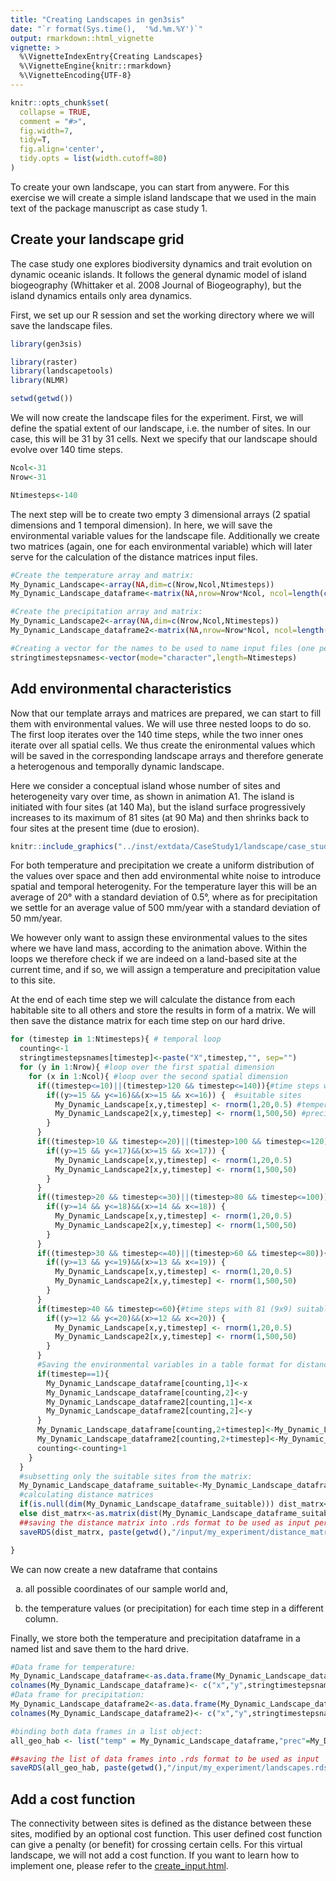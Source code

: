 ```yaml
---
title: "Creating Landscapes in gen3sis"
date: "`r format(Sys.time(),  '%d.%m.%Y')`"
output: rmarkdown::html_vignette
vignette: >
  %\VignetteIndexEntry{Creating Landscapes}
  %\VignetteEngine{knitr::rmarkdown}
  %\VignetteEncoding{UTF-8}
---
```


```r
knitr::opts_chunk$set(
  collapse = TRUE,
  comment = "#>",
  fig.width=7,
  tidy=T,
  fig.align='center',
  tidy.opts = list(width.cutoff=80)
)
```

To create your own landscape, you can start from anywere. For this exercise we will create a simple island landscape that we used in the main text of the package manuscript as case study 1.




## Create your landscape grid

The case study one explores biodiversity dynamics and trait evolution on dynamic oceanic islands. It follows the general dynamic model of island biogeography (Whittaker et al. 2008 Journal of Biogeography), but the island dynamics entails only area dynamics.

First, we set up our R session and set the working directory where we will save the landscape files.
```r
library(gen3sis)

library(raster)
library(landscapetools)
library(NLMR)

setwd(getwd())
```


We will now create the landscape files for the experiment. First, we will define the spatial extent of our landscape, i.e. the number of sites. In our case, this will be 31 by 31 cells. Next we specify that our landscape should evolve over 140 time steps.


```r
Ncol<-31
Nrow<-31

Ntimesteps<-140
```

The next step will be to create two empty 3 dimensional arrays (2 spatial dimensions and 1 temporal dimension). In here, we will save the environmental variable values for the landscape file. Additionally we create two matrices (again, one for each environmental variable) which will later serve for the calculation of the distance matrices input files. 

```r
#Create the temperature array and matrix:
My_Dynamic_Landscape<-array(NA,dim=c(Nrow,Ncol,Ntimesteps))
My_Dynamic_Landscape_dataframe<-matrix(NA,nrow=Nrow*Ncol, ncol=length(c(Ncol,Nrow))+Ntimesteps)

#Create the precipitation array and matrix:
My_Dynamic_Landscape2<-array(NA,dim=c(Nrow,Ncol,Ntimesteps))
My_Dynamic_Landscape_dataframe2<-matrix(NA,nrow=Nrow*Ncol, ncol=length(c(Ncol,Nrow))+Ntimesteps)

#Creating a vector for the names to be used to name input files (one per time step) 
stringtimestepsnames<-vector(mode="character",length=Ntimesteps)
```



## Add environmental characteristics
Now that our template arrays and matrices are prepared, we can start to fill them with environmental values. We will use three nested loops to do so. The first loop iterates over the 140 time steps, while the two inner ones iterate over all spatial cells. We thus create the enironmental values which will be saved in the corresponding landscape arrays and therefore generate a heterogenous and temporally dynamic landscape.

Here we consider a conceptual island whose number of sites and heterogeneity vary over time, as shown in animation A1. The island is initiated with four sites (at 140 Ma), but the island surface progressively increases to its maximum of 81 sites (at 90 Ma) and then shrinks back to four sites at the present time (due to erosion). 


```r
knitr::include_graphics("../inst/extdata/CaseStudy1/landscape/case_study_landscape.gif")
```

\newline

For both temperature and precipitation we create a uniform distribution of the values over space and then add environmental white noise to introduce spatial and temporal heterogenity. For the temperature layer this will be an average of 20° with a standard deviation of 0.5°, where as for precipitation we settle for an average value of 500 mm/year with a standard deviation of 50 mm/year.

We however only want to assign these environmental values to the sites where we have land mass, according to the animation above. Within the loops we therefore check if we are indeed on a land-based site at the current time, and if so, we will assign a temperature and precipitation value to this site. 

At the end of each time step we will calculate the distance from each habitable site to all others and store the results in form of a matrix. We will then save the distance matrix for each time step on our hard drive. 

```r
for (timestep in 1:Ntimesteps){ # temporal loop
  counting<-1
  stringtimestepsnames[timestep]<-paste("X",timestep,"", sep="")
  for (y in 1:Nrow){ #loop over the first spatial dimension
    for (x in 1:Ncol){ #loop over the second spatial dimension
      if((timestep<=10)||(timestep>120 && timestep<=140)){#time steps with only four (2x2) suitable sites
        if((y>=15 && y<=16)&&(x>=15 && x<=16)) {  #suitable sites
          My_Dynamic_Landscape[x,y,timestep] <- rnorm(1,20,0.5) #temperature
          My_Dynamic_Landscape2[x,y,timestep] <- rnorm(1,500,50) #precipitation
        }
      }
      if((timestep>10 && timestep<=20)||(timestep>100 && timestep<=120)){#time steps with nine (3x3) suitable sites
        if((y>=15 && y<=17)&&(x>=15 && x<=17)) {
          My_Dynamic_Landscape[x,y,timestep] <- rnorm(1,20,0.5) 
          My_Dynamic_Landscape2[x,y,timestep] <- rnorm(1,500,50)
        }
      }
      if((timestep>20 && timestep<=30)||(timestep>80 && timestep<=100)){#time steps with 25 (5x5) suitable sites
        if((y>=14 && y<=18)&&(x>=14 && x<=18)) {
          My_Dynamic_Landscape[x,y,timestep] <- rnorm(1,20,0.5) 
          My_Dynamic_Landscape2[x,y,timestep] <- rnorm(1,500,50) 
        }
      }
      if((timestep>30 && timestep<=40)||(timestep>60 && timestep<=80)){#time steps with 49 (7x7) suitable sites
        if((y>=13 && y<=19)&&(x>=13 && x<=19)) {
          My_Dynamic_Landscape[x,y,timestep] <- rnorm(1,20,0.5)
          My_Dynamic_Landscape2[x,y,timestep] <- rnorm(1,500,50)
        }
      }
      if(timestep>40 && timestep<=60){#time steps with 81 (9x9) suitable sites
        if((y>=12 && y<=20)&&(x>=12 && x<=20)) {
          My_Dynamic_Landscape[x,y,timestep] <- rnorm(1,20,0.5)
          My_Dynamic_Landscape2[x,y,timestep] <- rnorm(1,500,50)  
        }
      }
      #Saving the environmental variables in a table format for distance matrices
      if(timestep==1){
        My_Dynamic_Landscape_dataframe[counting,1]<-x
        My_Dynamic_Landscape_dataframe[counting,2]<-y
        My_Dynamic_Landscape_dataframe2[counting,1]<-x
        My_Dynamic_Landscape_dataframe2[counting,2]<-y
      }
      My_Dynamic_Landscape_dataframe[counting,2+timestep]<-My_Dynamic_Landscape[x,y,timestep]
      My_Dynamic_Landscape_dataframe2[counting,2+timestep]<-My_Dynamic_Landscape2[x,y,timestep]
      counting<-counting+1
    }
  }
  #subsetting only the suitable sites from the matrix:
  My_Dynamic_Landscape_dataframe_suitable<-My_Dynamic_Landscape_dataframe[which(My_Dynamic_Landscape_dataframe[,2+timestep]>0),]
  #calculating distance matrices
  if(is.null(dim(My_Dynamic_Landscape_dataframe_suitable))) dist_matrx<-as.matrix(dist(My_Dynamic_Landscape_dataframe_suitable[1:2], method = "euclidean"))
  else dist_matrx<-as.matrix(dist(My_Dynamic_Landscape_dataframe_suitable[,1:2], method = "euclidean"))
  ##saving the distance matrix into .rds format to be used as input per time step
  saveRDS(dist_matrx, paste(getwd(),"/input/my_experiment/distance_matrices/distances_full_",(Ntimesteps - timestep),".rds", sep=""))

}
```


We can now create a new dataframe that contains 

a) all possible coordinates of our sample world and, 

b) the temperature values (or precipitation) for each time step in a different column.

Finally, we store both the temperature and precipitation dataframe in a named list and save them to the hard drive.

```r
#Data frame for temperature:
My_Dynamic_Landscape_dataframe<-as.data.frame(My_Dynamic_Landscape_dataframe)
colnames(My_Dynamic_Landscape_dataframe)<- c("x","y",stringtimestepsnames)
#Data frame for precipitation:
My_Dynamic_Landscape_dataframe2<-as.data.frame(My_Dynamic_Landscape_dataframe2)
colnames(My_Dynamic_Landscape_dataframe2)<- c("x","y",stringtimestepsnames)

#binding both data frames in a list object:
all_geo_hab <- list("temp" = My_Dynamic_Landscape_dataframe,"prec"=My_Dynamic_Landscape_dataframe2)

##saving the list of data frames into .rds format to be used as input
saveRDS(all_geo_hab, paste(getwd(),"/input/my_experiment/landscapes.rds", sep=""))
```


## Add a cost function
The connectivity between sites is defined as the distance between these sites, modified by an optional cost function. This user defined cost function can give a penalty (or benefit) for crossing certain cells. For this virtual landscape, we will not add a cost function. If you want to learn how to implement one, please refer to the [create_input.html](create_input Vignette).



<!--
The distance matrix for each time step between either: (i) full distance, containing all habitable cells in the landscape (faster computing speed, larger storage required), or (ii) local distance, containing a list of distance matrices of each cell with its 16 neighbors (slower computing speed, smaller storage required). Local distances matrix are built at each timestep with equal dimension to the full distances during a simulation run.The real geographic coordinate system can be provided which allows for the global spherical distance correction. For real landscapes, the distance unit is in meters (m). In the case of hypothetical landscapes, geographic distance is measured in units of sites. The model uses serialized R files (rds) format for all inputs. The functions for processing the input data in the required format are available in the package. The package offers two options to create distance matrices: one can either compute a (i) full distance matrix at each time step, or compute a (ii) local distance matrix of all cells containing the distances between neighbouring cells. The former option will lead to faster simulations, while the latter uses less storage space. Once the data is processed, the simulation can be started with the function ‘run_simulation’.’ 

-->